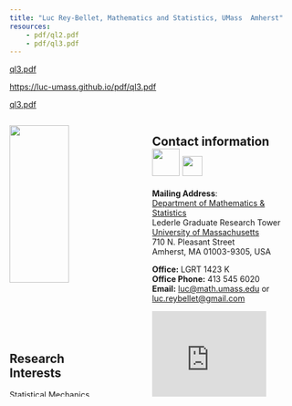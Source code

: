 ```yaml
---
title: "Luc Rey-Bellet, Mathematics and Statistics, UMass  Amherst"
resources: 
    - pdf/ql2.pdf
    - pdf/ql3.pdf
---
```



[ql3.pdf](images/akpr.pdf)


<https://luc-umass.github.io/pdf/ql3.pdf>

[ql3.pdf](pdf/ql3.pdf)


:::: {.columns}

::: {.column width="40%"}

![](/images/luc.png){width=75%}


<h2 id="toc_7">Research Interests</h2>

Statistical Mechanics, Applied Probability, Game Theory, Uncertainty Quantification, and Machine Learning.  

A detailed [CV](https://people.math.umass.edu/%7Elr7q/ps_files/curriculum.pdf)


[Google Scholar](http://scholar.google.com/citations?user=GElhocQAAAAJ&amp;hl=en) <img src="images/GoogleScholar.jpeg" width="40" height="35" >
[Research Gate](http://www.researchgate.net/profile/Luc_Rey-Bellet)    <img src="images/ResearchGate.png" width="32" height="25" >  
[Arxiv](https://arxiv.org/search/?query=rey-bellet&amp;searchtype=author&amp;source=header)     <img src="images/ArXiv.png" width="50" height="25" >
[Mathscinet](https://mathscinet.ams.org/mathscinet/MRAuthorID/614960) <img src="images/MathSciNet.png" width="40" height="35" >
[Orcid](https://orcid.org/0000-0003-1166-8957)<img src="images/ORCID.jpeg" width="50" height="25" ></p>


:::

::: {.column width="5%"}
<!-- empty column to create gap -->
:::

::: {.column width="55%"}


<h2 id="toc_2">Contact information   ![](images/Umass.png){width=0.5in}    <img src="images/Umass.png" width="35" height="35"></h2>

**Mailing Address**:  
[Department of Mathematics &amp; Statistics](http://www.math.umass.edu)  
Lederle Graduate Research Tower  
[University of Massachusetts](http://www.umass.edu)  
710 N. Pleasant Street  
Amherst, MA 01003-9305, USA  


**Office:** LGRT 1423 K  
**Office Phone:** 413 545 6020  
**Email:** <luc@math.umass.edu> or  <luc.reybellet@gmail.com>  



<iframe src="https://www.google.com/maps/embed?pb=!1m18!1m12!1m3!1d2946.590106123845!2d-72.53026192381934!3d42.393877671189806!2m3!1f0!2f0!3f0!3m2!1i1024!2i768!4f13.1!3m3!1m2!1s0x89e6d27a14795047%3A0xc76f76aee8c12de1!2sLederle%20Graduate%20Research%20Tower%2C%20Amherst%2C%20MA%2001002!5e0!3m2!1sen!2sus!4v1702310761681!5m2!1sen!2sus" width="200" height="150" style="border:0;" allowfullscreen="" loading="lazy" referrerpolicy="no-referrer-when-downgrade"></iframe>


:::

::::


